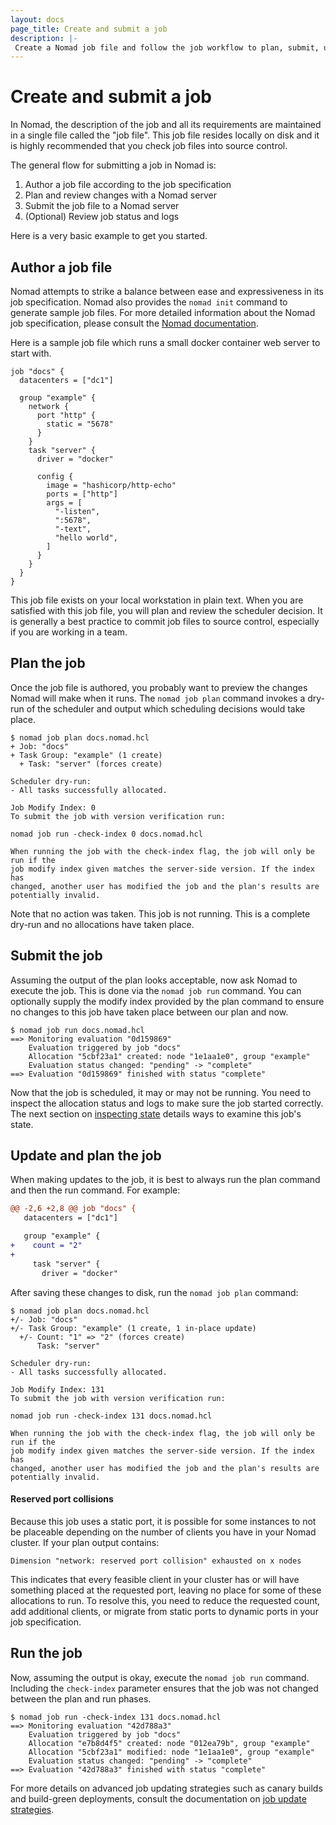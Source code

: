 ```yaml
---
layout: docs
page_title: Create and submit a job
description: |-
 Create a Nomad job file and follow the job workflow to plan, submit, update,  and run a job.
---
```


# Create and submit a job

In Nomad, the description of the job and all its requirements are maintained in
a single file called the "job file". This job file resides locally on disk and
it is highly recommended that you check job files into source control.

The general flow for submitting a job in Nomad is:

1. Author a job file according to the job specification
1. Plan and review changes with a Nomad server
1. Submit the job file to a Nomad server
1. (Optional) Review job status and logs

Here is a very basic example to get you started.

## Author a job file

Nomad attempts to strike a balance between ease and expressiveness in its job
specification. Nomad also provides the `nomad init` command to generate sample
job files. For more detailed information about the Nomad job specification,
please consult the [Nomad documentation][job specification].

Here is a sample job file which runs a small docker container web server to
start with.

```hcl
job "docs" {
  datacenters = ["dc1"]

  group "example" {
    network {
      port "http" {
        static = "5678"
      }
    }
    task "server" {
      driver = "docker"

      config {
        image = "hashicorp/http-echo"
        ports = ["http"]
        args = [
          "-listen",
          ":5678",
          "-text",
          "hello world",
        ]
      }
    }
  }
}
```

This job file exists on your local workstation in plain text. When you are
satisfied with this job file, you will plan and review the scheduler decision.
It is generally a best practice to commit job files to source control,
especially if you are working in a team.

## Plan the job

Once the job file is authored, you probably want to preview the changes Nomad
will make when it runs. The `nomad job plan` command invokes a dry-run of the
scheduler and output which scheduling decisions would take place.

```shell-session
$ nomad job plan docs.nomad.hcl
+ Job: "docs"
+ Task Group: "example" (1 create)
  + Task: "server" (forces create)

Scheduler dry-run:
- All tasks successfully allocated.

Job Modify Index: 0
To submit the job with version verification run:

nomad job run -check-index 0 docs.nomad.hcl

When running the job with the check-index flag, the job will only be run if the
job modify index given matches the server-side version. If the index has
changed, another user has modified the job and the plan's results are
potentially invalid.
```

Note that no action was taken. This job is not running. This is a complete
dry-run and no allocations have taken place.

## Submit the job

Assuming the output of the plan looks acceptable, now ask Nomad to execute the
job. This is done via the `nomad job run` command. You can optionally supply the
modify index provided by the plan command to ensure no changes to this job have
taken place between our plan and now.

```shell-session
$ nomad job run docs.nomad.hcl
==> Monitoring evaluation "0d159869"
    Evaluation triggered by job "docs"
    Allocation "5cbf23a1" created: node "1e1aa1e0", group "example"
    Evaluation status changed: "pending" -> "complete"
==> Evaluation "0d159869" finished with status "complete"
```

Now that the job is scheduled, it may or may not be running. You need to inspect
the allocation status and logs to make sure the job started correctly. The next
section on [inspecting state](/nomad/tutorials/manage-jobs/jobs-inspect)
details ways to examine this job's state.

## Update and plan the job

When making updates to the job, it is best to always run the plan command and
then the run command. For example:

```diff
@@ -2,6 +2,8 @@ job "docs" {
   datacenters = ["dc1"]

   group "example" {
+    count = "2"
+
     task "server" {
       driver = "docker"
```

After saving these changes to disk, run the `nomad job plan` command:

```shell-session
$ nomad job plan docs.nomad.hcl
+/- Job: "docs"
+/- Task Group: "example" (1 create, 1 in-place update)
  +/- Count: "1" => "2" (forces create)
      Task: "server"

Scheduler dry-run:
- All tasks successfully allocated.

Job Modify Index: 131
To submit the job with version verification run:

nomad job run -check-index 131 docs.nomad.hcl

When running the job with the check-index flag, the job will only be run if the
job modify index given matches the server-side version. If the index has
changed, another user has modified the job and the plan's results are
potentially invalid.
```

#### Reserved port collisions

Because this job uses a static port, it is possible for some instances to not be
placeable depending on the number of clients you have in your Nomad cluster. If
your plan output contains:

```plaintext hideClipboard
Dimension "network: reserved port collision" exhausted on x nodes
```

This indicates that every feasible client in your cluster has or will have
something placed at the requested port, leaving no place for some of these
allocations to run. To resolve this, you need to reduce the requested count,
add additional clients, or migrate from static ports to dynamic ports in your
job specification.

## Run the job

Now, assuming the output is okay, execute the `nomad job run` command. Including
the `check-index` parameter ensures that the job
was not changed between the plan and run phases.

```shell-session
$ nomad job run -check-index 131 docs.nomad.hcl
==> Monitoring evaluation "42d788a3"
    Evaluation triggered by job "docs"
    Allocation "e7b8d4f5" created: node "012ea79b", group "example"
    Allocation "5cbf23a1" modified: node "1e1aa1e0", group "example"
    Evaluation status changed: "pending" -> "complete"
==> Evaluation "42d788a3" finished with status "complete"
```

For more details on advanced job updating strategies such as canary builds and
build-green deployments, consult the documentation on [job update strategies].

[job specification]: /nomad/docs/job-specification
[job update strategies]: /nomad/tutorials/job-updates/job-update-strategies
[inspecting state]: /nomad/tutorials/manage-jobs/jobs-inspect

